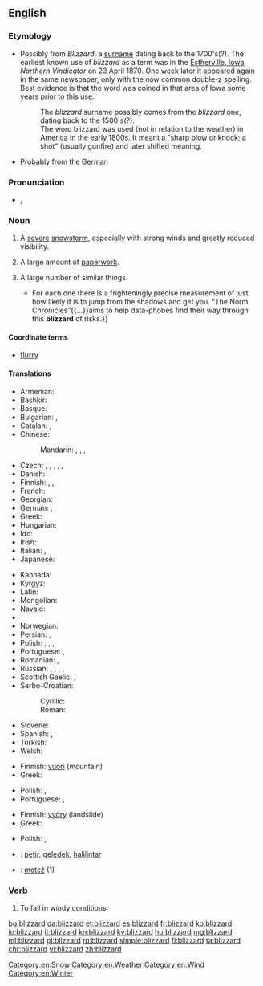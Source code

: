 ==English==

===Etymology===
{{unk.}}
{{rel-top|etymology theories}}
* Possibly from ''Blizzard'', a [[surname]] dating back to the 1700's(?). The earliest known use of ''blizzard'' as a term was in the [[W:Estherville, Iowa|Estherville, Iowa]], ''Northern Vindicator'' on 23 April 1870.  One week later it appeared again in the same newspaper, only with the now common double-z spelling.  Best evidence is that the word was coined in that area of Iowa some years prior to this use.
*: The ''blizzard'' surname possibly comes from the ''blizzard'' one, dating back to the 1500's(?).
*: The word blizzard was used (not in relation to the weather) in America in the early 1800s. It meant a "sharp blow or knock; a shot" (usually gunfire) and later shifted meaning.
* Probably from the German {{term|blitzartig||lang=de|very fast, like a lightning}}
{{rel-bottom}}

===Pronunciation===
* {{IPA|/ˈblɪz.əd/}}, {{X-SAMPA|/"blIz.@d/}}

===Noun===
{{en-noun}}

# A [[severe]] [[snowstorm]], especially with strong winds and greatly reduced visibility.
# {{context|figuratively|lang=en}} A large amount of [[paperwork]].
# {{context|figuratively|lang=en}} A large number of similar things.
#*{{quote-magazine|date=2013-06-22|volume=407|issue=8841|page=76|magazine={{w|The Economist}}
|title=[http://www.economist.com/news/books-and-arts/21579801-making-sense-statistics-riddle-our-days-snakes-and-ladders Snakes and ladders]
|passage=Risk is everywhere.{{...}}For each one there is a frighteningly precise measurement of just how likely it is to jump from the shadows and get you. “The Norm Chronicles”{{...}}aims to help data-phobes find their way through this '''blizzard''' of risks.}}
#: {{usex|a '''blizzard''' of political ads|lang=en}}

====Coordinate terms====
* [[flurry]]

====Translations====
{{trans-top|severe snowstorm}}
* Armenian: {{t-|hy|ձնաբուք|tr=jnabukʿ|sc=Armn}}
* Bashkir: {{tø|ba|буран|tr=buran|sc=Cyrl}}
* Basque: {{t+|eu|bisuts}}
* Bulgarian: {{t+|bg|виелица|f|tr=viélica}},  {{t-|bg|фъртуна|f|tr=fǎrtúna}}
* Catalan: {{t+|ca|torb|m}}, {{t-|ca|rufaga|f}}
* Chinese:
*: Mandarin: {{t|cmn|暴風雪|sc=Hani}}, {{t+|cmn|暴风雪|tr=bàofēngxuě|sc=Hani}}, {{t|cmn|大風雪|sc=Hani}}, {{t+|cmn|大风雪|tr=dàfēngxuě|sc=Hani}}
* Czech: {{t+|cs|blizard|m}}, {{t-|cs|sněhová bouře|f}}, {{t-|cs|sněhová vichřice|f}}, {{t-|cs|vánice|f}}, {{t+|cs|metelice|f}}, {{t-|cs|chumelenice|f}}
* Danish: {{t+|da|snestorm|c}}
* Finnish: {{t+|fi|myräkkä}}, {{t+|fi|lumimyrsky}}, {{t+|fi|pyry}}
* French: {{t+|fr|blizzard|m}}
* Georgian: {{t-|ka|ქარბუქი|tr=k'arbuk'i|sc=Geor}}
* German: {{t+|de|Schneesturm|m}}, {{t+|de|Blizzard|m}}
* Greek: {{t+|el|χιονοθύελλα|f|tr=chionothýella}}
* Hungarian: {{t+|hu|hóvihar}}
* Ido: {{t-|io|nivegoza tempesto}}
* Irish: {{t-|ga|síobadh sneachta|m}}
* Italian: {{t+|it|tormenta}}, {{t-|it|bufera di neve}}
* Japanese: {{t-|ja|猛吹雪|tr=もうふぶき, mōfubuki|sc=Jpan}}
{{trans-mid}}
* Kannada: {{t+|kn|ಹಿಮಪಾತ|tr=himapāta|sc=Knda}}
* Kyrgyz: {{t+|ky|бороон|m|tr=boroon}}
* Latin: {{t-|la|nigor|m}}
* Mongolian: {{t-|mn|цасан шуурга|tr=tsasan šuurga|sc=Cyrl}}
* Navajo: {{tø|nv|chííl bił hááyoł}}
* {{trreq|ne}}
* Norwegian: {{t+|no|snøstorm|m}}
* Persian: {{t+|fa|کولاک|tr=kulâk|sc=fa-Arab}}, {{t+|fa|بوران|tr=burân|sc=fa-Arab}}
* Polish: {{t-|pl|zamieć|f}}, {{t-|pl|zadymka|f}}, {{t-|pl|śnieżyca|f}}, {{t+|pl|blizzard|m}}
* Portuguese: {{t-|pt|nevão|m}}, {{t+|pt|nevasca|f}}
* Romanian: {{t+|ro|viscol|m}},  {{t+|ro|vifor|m}}
* Russian: {{t+|ru|буран|m|tr=burán}}, {{t+|ru|пурга|f|tr=purgá}}, {{t+|ru|вьюга|f|tr=vʹjúga}}, {{t+|ru|метель|f|tr=metél'}}, {{t-|ru|снежная буря|f|tr=snéžnaja búrja}}
* Scottish Gaelic: {{t-|gd|cathadh|m}}, {{t-|gd|cathadh-sneachda|m}}
* Serbo-Croatian:
*: Cyrillic: {{t-|sh|мѐћава|f|sc=Cyrl}}
*: Roman: {{t-|sh|mèćava|f}}
* Slovene: {{t-|sl|blizzard|m}}
* Spanish: {{t+|es|ventisca|f}},  {{t-|es|tempestad de nieve}}
* Turkish: {{t+|tr|tipi}}
* Welsh: {{t-|cy|lluwchwynt}}
{{trans-bottom}}

{{trans-top|figuratively: large amount of paperwork}}
* Finnish: [[vuori]] (mountain)
* Greek: {{t-|el|χαρτομάνι|n|tr=chartománi}}
{{trans-mid}}
* Polish: {{t-|pl|nawał|m}}, {{t-|pl|nawała|f}}
* Portuguese: {{t+|pt|montanha|f}}, {{t+|pt|monte|m}}
{{trans-bottom}}

{{trans-top|large number of similar things}}
* Finnish: [[vyöry]] (landslide)
* Greek: {{t+|el|θύελλα|f|tr=thýella}}
{{trans-mid}}
* Polish: {{t-|pl|nawał|m}}, {{t-|pl|nawała|f}}
{{trans-bottom}}

{{checktrans-top}}
* {{ttbc|id}}: [[petir]], [[geledek]], [[halilintar]]
{{trans-mid}}
* {{ttbc|sl}}: [[metež]] {{g|m}} (1)
{{trans-bottom}}

===Verb===
{{en-verb}}

# {{context|impersonal|of snow|lang=en}} To fall in windy conditions

[[Category:en:Snow]]
[[Category:en:Weather]]
[[Category:en:Wind]]
[[Category:en:Winter]]

[[bg:blizzard]]
[[da:blizzard]]
[[et:blizzard]]
[[es:blizzard]]
[[fr:blizzard]]
[[ko:blizzard]]
[[io:blizzard]]
[[it:blizzard]]
[[kn:blizzard]]
[[ky:blizzard]]
[[hu:blizzard]]
[[mg:blizzard]]
[[ml:blizzard]]
[[pl:blizzard]]
[[ro:blizzard]]
[[simple:blizzard]]
[[fi:blizzard]]
[[ta:blizzard]]
[[chr:blizzard]]
[[vi:blizzard]]
[[zh:blizzard]]